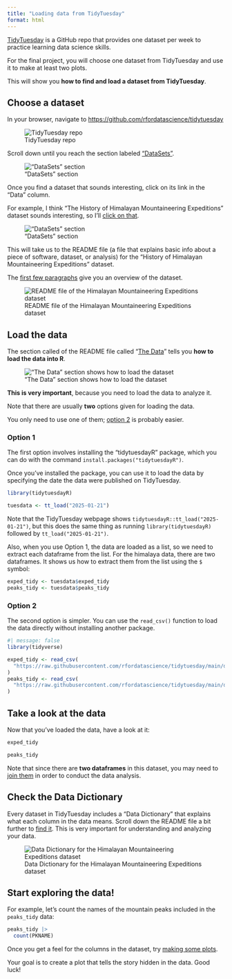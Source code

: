 ```yaml
---
title: "Loading data from TidyTuesday"
format: html
---
```


[TidyTuesday](https://github.com/rfordatascience/tidytuesday) is a GitHub repo that provides one dataset per week to practice learning data science skills.

For the final project, you will choose one dataset from TidyTuesday and use it to make at least two plots.

This will show you **how to find and load a dataset from TidyTuesday**.

## Choose a dataset

In your browser, navigate to <https://github.com/rfordatascience/tidytuesday>

![TidyTuesday repo](../images/tidytues-top.png)

Scroll down until you reach the section labeled ["DataSets"](https://github.com/rfordatascience/tidytuesday#datasets).

!["DataSets" section](../images/tidytues-datasets.png)

Once you find a dataset that sounds interesting, click on its link in the "Data" column.

For example, I think "The History of Himalayan Mountaineering Expeditions" dataset sounds interesting, so I'll [click on that](https://github.com/rfordatascience/tidytuesday/blob/main/data/2025/2025-01-21/readme.md).

!["DataSets" section](../images/tidytues-datasets-himalaya.png)

This will take us to the README file (a file that explains basic info about a piece of software, dataset, or analysis) for the "History of Himalayan Mountaineering Expeditions" dataset.

The [first few paragraphs](https://github.com/rfordatascience/tidytuesday/blob/main/data/2025/2025-01-21/readme.md#the-history-of-himalayan-mountaineering-expeditions) give you an overview of the dataset.

![README file of the Himalayan Mountaineering Expeditions dataset](../images/tidytues-himalaya-top.png)

## Load the data

The section called of the README file called "[The Data](https://github.com/rfordatascience/tidytuesday/blob/main/data/2025/2025-01-21/readme.md#the-data)" tells you **how to load the data into R**.

!["The Data" section shows how to load the dataset](../images/tidytues-himalaya-data.png)

**This is very important**, because you need to load the data to analyze it.

Note that there are usually **two** options given for loading the data.

You only need to use one of them; [option 2](#option-2) is probably easier.

### Option 1

The first option involves installing the "tidytuesdayR" package, which you can do with the command `install.packages("tidytuesdayR")`.

Once you've installed the package, you can use it to load the data by specifying the date the data were published on TidyTuesday.

```r
library(tidytuesdayR)

tuesdata <- tt_load("2025-01-21")
```

Note that the TidyTuesday webpage shows `tidytuesdayR::tt_load("2025-01-21")`, but this does the same thing as running `library(tidytuesdayR)` followed by `tt_load("2025-01-21")`.

Also, when you use Option 1, the data are loaded as a list, so we need to extract each dataframe from the list. For the himalaya data, there are two dataframes. It shows us how to extract them from the list using the `$` symbol:

```r
exped_tidy <- tuesdata$exped_tidy
peaks_tidy <- tuesdata$peaks_tidy
```

### Option 2

The second option is simpler. You can use the `read_csv()` function to load the data directly without installing another package.

```r
#| message: false
library(tidyverse)

exped_tidy <- read_csv(
  "https://raw.githubusercontent.com/rfordatascience/tidytuesday/main/data/2025/2025-01-21/exped_tidy.csv"
)
peaks_tidy <- read_csv(
  "https://raw.githubusercontent.com/rfordatascience/tidytuesday/main/data/2025/2025-01-21/peaks_tidy.csv"
)
```

## Take a look at the data

Now that you've loaded the data, have a look at it:

```r
exped_tidy
```

```r
peaks_tidy
```

Note that since there are **two dataframes** in this dataset, you may need to [join them](../day5/index.qmd) in order to conduct the data analysis.

## Check the Data Dictionary

Every dataset in TidyTuesday includes a "Data Dictionary" that explains what each column in the data means.
Scroll down the README file a bit further to [find it](https://github.com/rfordatascience/tidytuesday/blob/main/data/2025/2025-01-21/readme.md#data-dictionary).
This is very important for understanding and analyzing your data.

![Data Dictionary for the Himalayan Mountaineering Expeditions dataset](../images/tidytues-himalaya-dict.png)

## Start exploring the data!

For example, let's count the names of the mountain peaks included in the `peaks_tidy` data:

```r
peaks_tidy |>
  count(PKNAME)
```

Once you get a feel for the columns in the dataset, try [making some plots](../day6/index.qmd).

Your goal is to create a plot that tells the story hidden in the data. Good luck!